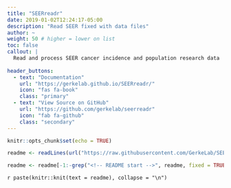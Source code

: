 ```yaml
---
title: "SEERreadr"
date: 2019-01-02T12:24:17-05:00
description: "Read SEER fixed with data files"
author: ~
weight: 50 # higher = lower on list
toc: false
callout: |
  Read and process SEER cancer incidence and population research data
  
header_buttons:
  - text: "Documentation"
    url: "https://gerkelab.github.io/SEERreadr/"
    icon: "fas fa-book"
    class: "primary"
  - text: "View Source on GitHub"
    url: "https://github.com/gerkelab/seerreadr"
    icon: "fab fa-github"
    class: "secondary"
---
```


```r
knitr::opts_chunk$set(echo = TRUE)
```

<!-- Project Description or README Goes Here -->

```r
readme <- readLines(url("https://raw.githubusercontent.com/GerkeLab/SEERreadr/master/README.md"))

readme <- readme[-1:-grep("<!-- README start -->", readme, fixed = TRUE)]
```

`r paste(knitr::knit(text = readme), collapse = "\n")`
